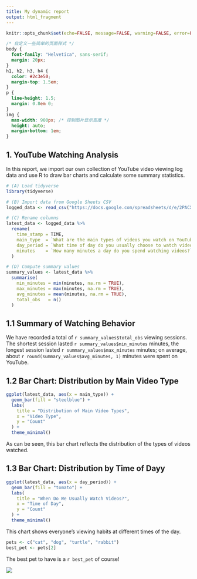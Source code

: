 ---
title: My dynamic report
output: html_fragment
---

```{r setup, include=FALSE}
knitr::opts_chunk$set(echo=FALSE, message=FALSE, warning=FALSE, error=FALSE)

```

```{css}
/* 自定义一些简单的页面样式 */
body {
  font-family: "Helvetica", sans-serif; 
  margin: 20px;
}
h1, h2, h3, h4 {
  color: #2c3e50;
  margin-top: 1.5em;
}
p {
  line-height: 1.5;
  margin: 0.8em 0;
}
img {
  max-width: 900px; /* 控制图片显示宽度 */
  height: auto;
  margin-bottom: 1em;
}

```

## 1. YouTube Watching Analysis
In this report, we import our own collection of YouTube video viewing log data
and use R to draw bar charts and calculate some summary statistics.


```{r}
# (A) Load tidyverse
library(tidyverse)

# (B) Import data from Google Sheets CSV
logged_data <- read_csv("https://docs.google.com/spreadsheets/d/e/2PACX-1vTWuiHKezF7pWlcRSSSmoSOws0JEdIth5NqWsm1OurOrJQyKVBqBClSYf1pTJ-Z51zONqd6F2VJewlk/pub?output=csv")

# (C) Rename columns
latest_data <- logged_data %>%
  rename(
    time_stamp = TIME,
    main_type  = `What are the main types of videos you watch on YouTube?`,
    day_period = `What time of day do you usually choose to watch videos?`,
    minutes    = `How many minutes a day do you spend watching videos?`
  )

# (D) Compute summary values
summary_values <- latest_data %>%
  summarise(
    min_minutes = min(minutes, na.rm = TRUE),
    max_minutes = max(minutes, na.rm = TRUE),
    avg_minutes = mean(minutes, na.rm = TRUE),
    total_obs   = n()
  )

```
## 1.1 Summary of Watching Behavior

We have recorded a total of `r summary_values$total_obs` viewing sessions.
The shortest session lasted `r summary_values$min_minutes` minutes,
the longest session lasted `r summary_values$max_minutes` minutes;
on average, about `r round(summary_values$avg_minutes, 1)` minutes were spent on YouTube.




## 1.2 Bar Chart: Distribution by Main Video Type

```{r}
ggplot(latest_data, aes(x = main_type)) +
  geom_bar(fill = "steelblue") +
  labs(
    title = "Distribution of Main Video Types",
    x = "Video Type",
    y = "Count"
  ) +
  theme_minimal()
```
As can be seen, this bar chart reflects the distribution of the types of videos watched.


## 1.3 Bar Chart: Distribution by Time of Dayy

```{r}
ggplot(latest_data, aes(x = day_period)) +
  geom_bar(fill = "tomato") +
  labs(
    title = "When Do We Usually Watch Videos?",
    x = "Time of Day",
    y = "Count"
  ) +
  theme_minimal()
```
This chart shows everyone's viewing habits at different times of the day.








```{r}
pets <- c("cat", "dog", "turtle", "rabbit")
best_pet <- pets[2]

```

The best pet to have is a `r best_pet` of course!

![](https://s1.aigei.com/src/img/gif/d9/d97ba9819f954d95b83744386f09b256.gif?e=2051020800&token=P7S2Xpzfz11vAkASLTkfHN7Fw-oOZBecqeJaxypL:fBbuCH6wC9cIIeutkWFXqjIEsOo=)
